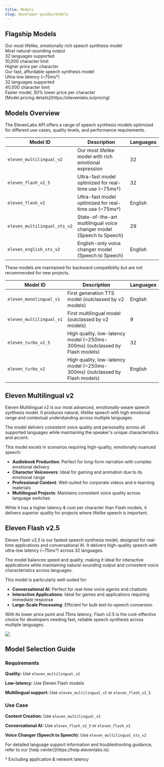 ```yaml
---
title: Models
slug: developer-guides/models
---
```


## Flagship Models

<CardGroup cols={2}>
  <Card title="Eleven Multilingual v2" href="#eleven-multilingual-v2">
    Our most lifelike, emotionally rich speech synthesis model
    <div className="mt-4 space-y-2">
      <div className="text-sm">Most natural-sounding output</div>
      <div className="text-sm">32 languages supported</div>
      <div className="text-sm">10,000 character limit</div>
      <div className="text-sm">Higher price per character</div>
    </div>
  </Card>
  <Card title="Eleven Flash v2.5" href="#eleven-flash-v25">
    Our fast, affordable speech synthesis model
    <div className="mt-4 space-y-2">
      <div className="text-sm">Ultra-low latency (~75ms&dagger;)</div>
      <div className="text-sm">32 languages supported</div>
      <div className="text-sm">40,000 character limit</div>
      <div className="text-sm">Faster model, 50% lower price per character</div>
    </div>
  </Card>
</CardGroup>
<div className="text-center">
  [Model pricing details](https://elevenlabs.io/pricing)
</div>

## Models Overview

The ElevenLabs API offers a range of speech synthesis models optimized for different use cases, quality levels, and performance requirements.

| Model ID                     | Description                                                          | Languages |
| ---------------------------- | -------------------------------------------------------------------- | --------- |
| `eleven_multilingual_v2`     | Our most lifelike model with rich emotional expression               | 32        |
| `eleven_flash_v2_5`          | Ultra-fast model optimized for real-time use (~75ms&dagger;)         | 32        |
| `eleven_flash_v2`            | Ultra-fast model optimized for real-time use (~75ms&dagger;)         | English   |
| `eleven_multilingual_sts_v2` | State-of-the-art multilingual voice changer model (Speech to Speech) | 29        |
| `eleven_english_sts_v2`      | English-only voice changer model (Speech to Speech)                  | English   |

<Accordion title="Older Models">

<Warning>

These models are maintained for backward compatibility but are not recommended for new projects.

</Warning>

| Model ID                 | Description                                                                 | Languages |
| ------------------------ | --------------------------------------------------------------------------- | --------- |
| `eleven_monolingual_v1`  | First generation TTS model (outclassed by v2 models)                        | English   |
| `eleven_multilingual_v1` | First multilingual model (outclassed by v2 models)                          | 9         |
| `eleven_turbo_v2_5`      | High quality, low-latency model (~250ms-300ms) (outclassed by Flash models) | 32        |
| `eleven_turbo_v2`        | High quality, low-latency model (~250ms-300ms) (outclassed by Flash models) | English   |

</Accordion>

## Eleven Multilingual v2

Eleven Multilingual v2 is our most advanced, emotionally-aware speech synthesis model. It produces natural, lifelike speech with high emotional range and contextual understanding across multiple languages.

The model delivers consistent voice quality and personality across all supported languages while maintaining the speaker's unique characteristics and accent.

This model excels in scenarios requiring high-quality, emotionally nuanced speech:

- **Audiobook Production**: Perfect for long-form narration with complex emotional delivery
- **Character Voiceovers**: Ideal for gaming and animation due to its emotional range
- **Professional Content**: Well-suited for corporate videos and e-learning materials
- **Multilingual Projects**: Maintains consistent voice quality across language switches

While it has a higher latency & cost per character than Flash models, it delivers superior quality for projects where lifelike speech is important.

## Eleven Flash v2.5

Eleven Flash v2.5 is our fastest speech synthesis model, designed for real-time applications and conversational AI. It delivers high-quality speech with ultra-low latency (~75ms&dagger;) across 32 languages.

The model balances speed and quality, making it ideal for interactive applications while maintaining natural-sounding output and consistent voice characteristics across languages.

This model is particularly well-suited for:

- **Conversational AI**: Perfect for real-time voice agents and chatbots
- **Interactive Applications**: Ideal for games and applications requiring immediate response
- **Large-Scale Processing**: Efficient for bulk text-to-speech conversion

With its lower price point and 75ms latency, Flash v2.5 is the cost-effective choice for developers needing fast, reliable speech synthesis across multiple languages.

<Frame background="subtle">
  <img src="/developer-guides/images/model-latency.webp" />
</Frame>

## Model Selection Guide

### Requirements
**Quality:** Use `eleven_multilingual_v2`

**Low-latency:** Use Eleven Flash models

**Multilingual support:** Use `eleven_multilingual_v2` or `eleven_flash_v2_5`

### Use Case
**Content Creation:** Use `eleven_multilingual_v2`  

**Conversational AI:** Use `eleven_flash_v2_5` or `eleven_flash_v2`

**Voice Changer (Speech to Speech):** Use `eleven_multilingual_sts_v2`

<Note>
  For detailed language support information and troubleshooting guidance, refer
  to our [help center](https://help.elevenlabs.io).
</Note>

&dagger; Excluding application & network latency
